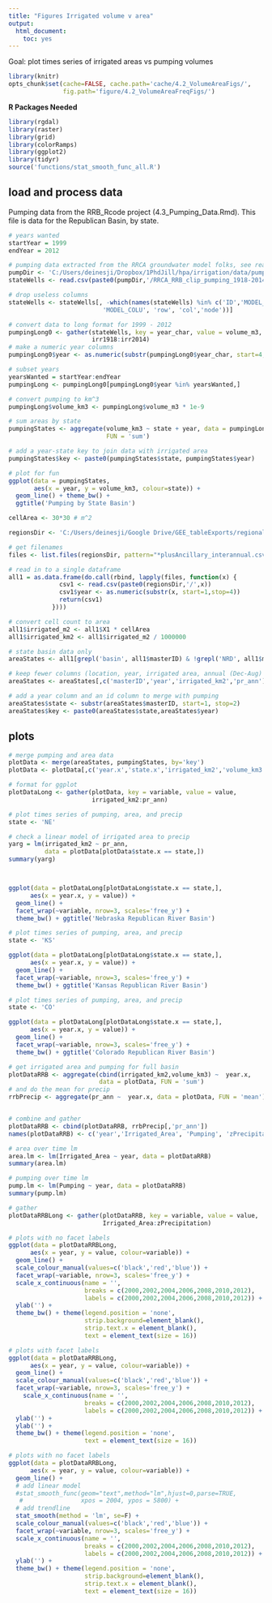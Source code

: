 ```yaml
---
title: "Figures Irrigated volume v area"
output: 
  html_document:
    toc: yes
---
```


Goal: plot times series of irrigated areas vs pumping volumes


```r
library(knitr)
opts_chunk$set(cache=FALSE, cache.path='cache/4.2_VolumeAreaFigs/',
               fig.path='figure/4.2_VolumeAreaFreqFigs/')
```

**R Packages Needed**

```r
library(rgdal)
library(raster)
library(grid)
library(colorRamps)
library(ggplot2)
library(tidyr)
source('functions/stat_smooth_func_all.R')
```

## load and process data

Pumping data from the RRB_Rcode project (4.3_Pumping_Data.Rmd). This file is data for the Republican Basin, by state.

```r
# years wanted
startYear = 1999
endYear = 2012

# pumping data extracted from the RRCA groundwater model folks, see readme notes
pumpDir <- 'C:/Users/deinesji/Dropbox/1PhdJill/hpa/irrigation/data/pumping'
stateWells <- read.csv(paste0(pumpDir,'/RRCA_RRB_clip_pumping_1918-2014_m3.csv'))

# drop useless columns
stateWells <- stateWells[, -which(names(stateWells) %in% c('ID','MODEL_ROW',
                          'MODEL_COLU', 'row', 'col','node'))]

# convert data to long format for 1999 - 2012
pumpingLong0 <- gather(stateWells, key = year_char, value = volume_m3,
                       irr1918:irr2014)
# make a numeric year columns
pumpingLong0$year <- as.numeric(substr(pumpingLong0$year_char, start=4, stop = 8))

# subset years
yearsWanted = startYear:endYear
pumpingLong <- pumpingLong0[pumpingLong0$year %in% yearsWanted,]

# convert pumping to km^3
pumpingLong$volume_km3 <- pumpingLong$volume_m3 * 1e-9

# sum areas by state
pumpingStates <- aggregate(volume_km3 ~ state + year, data = pumpingLong, 
                           FUN = 'sum')

# add a year-state key to join data with irrigated area
pumpingStates$key <- paste0(pumpingStates$state, pumpingStates$year)

# plot for fun
ggplot(data = pumpingStates,
       aes(x = year, y = volume_km3, colour=state)) +
  geom_line() + theme_bw() +
  ggtitle('Pumping by State Basin')
```



```r
cellArea <- 30*30 # m^2

regionsDir <- 'C:/Users/deinesji/Google Drive/GEE_tableExports/regionalStats_RRB'

# get filenames
files <- list.files(regionsDir, pattern="*plusAncillary_interannual.csv")

# read in to a single dataframe
all1 = as.data.frame(do.call(rbind, lapply(files, function(x) {
              csv1 <- read.csv(paste0(regionsDir,'/',x))
              csv1$year <- as.numeric(substr(x, start=1,stop=4))
              return(csv1)
            })))

# convert cell count to area
all1$irrigated_m2 <- all1$X1 * cellArea
all1$irrigated_km2 <- all1$irrigated_m2 / 1000000

# state basin data only
areaStates <- all1[grepl('basin', all1$masterID) & !grepl('NRD', all1$masterID),]

# keep fewer columns (location, year, irrigated area, annual (Dec-Aug) precip)
areaStates <- areaStates[,c('masterID','year','irrigated_km2','pr_ann')]

# add a year column and an id column to merge with pumping
areaStates$state <- substr(areaStates$masterID, start=1, stop=2)
areaStates$key <- paste0(areaStates$state,areaStates$year)
```

## plots

```r
# merge pumping and area data
plotData <- merge(areaStates, pumpingStates, by='key')
plotData <- plotData[,c('year.x','state.x','irrigated_km2','volume_km3','pr_ann')]

# format for ggplot
plotDataLong <- gather(plotData, key = variable, value = value,
                       irrigated_km2:pr_ann)

# plot times series of pumping, area, and precip
state <- 'NE'

# check a linear model of irrigated area to precip
yarg = lm(irrigated_km2 ~ pr_ann, 
          data = plotData[plotData$state.x == state,])
summary(yarg)



ggplot(data = plotDataLong[plotDataLong$state.x == state,],
      aes(x = year.x, y = value)) +
  geom_line() +
  facet_wrap(~variable, nrow=3, scales='free_y') +
  theme_bw() + ggtitle('Nebraska Republican River Basin')

# plot times series of pumping, area, and precip
state <- 'KS'

ggplot(data = plotDataLong[plotDataLong$state.x == state,],
      aes(x = year.x, y = value)) +
  geom_line() +
  facet_wrap(~variable, nrow=3, scales='free_y') +
  theme_bw() + ggtitle('Kansas Republican River Basin')

# plot times series of pumping, area, and precip
state <- 'CO'

ggplot(data = plotDataLong[plotDataLong$state.x == state,],
      aes(x = year.x, y = value)) +
  geom_line() +
  facet_wrap(~variable, nrow=3, scales='free_y') +
  theme_bw() + ggtitle('Colorado Republican River Basin')

```

```r
# get irrigated area and pumping for full basin
plotDataRRB <- aggregate(cbind(irrigated_km2,volume_km3) ~  year.x, 
                         data = plotData, FUN = 'sum')
# and do the mean for precip
rrbPrecip <- aggregate(pr_ann ~  year.x, data = plotData, FUN = 'mean')


# combine and gather
plotDataRRB <- cbind(plotDataRRB, rrbPrecip[,'pr_ann'])
names(plotDataRRB) <- c('year','Irrigated_Area', 'Pumping', 'zPrecipitation')

# area over time lm
area.lm <- lm(Irrigated_Area ~ year, data = plotDataRRB)
summary(area.lm)

# pumping over time lm
pump.lm <- lm(Pumping ~ year, data = plotDataRRB)
summary(pump.lm)

# gather
plotDataRRBLong <- gather(plotDataRRB, key = variable, value = value,
                          Irrigated_Area:zPrecipitation)

# plots with no facet labels
ggplot(data = plotDataRRBLong,
      aes(x = year, y = value, colour=variable)) +
  geom_line() +
  scale_colour_manual(values=c('black','red','blue')) + 
  facet_wrap(~variable, nrow=3, scales='free_y') +
  scale_x_continuous(name = '', 
                     breaks = c(2000,2002,2004,2006,2008,2010,2012), 
                     labels = c(2000,2002,2004,2006,2008,2010,2012)) +
  ylab('') +
  theme_bw() + theme(legend.position = 'none',
                     strip.background=element_blank(),
                     strip.text.x = element_blank(),
                     text = element_text(size = 16))

# plots with facet labels
ggplot(data = plotDataRRBLong,
      aes(x = year, y = value, colour=variable)) +
  geom_line() +
  scale_colour_manual(values=c('black','red','blue')) + 
  facet_wrap(~variable, nrow=3, scales='free_y') +
    scale_x_continuous(name = '', 
                     breaks = c(2000,2002,2004,2006,2008,2010,2012), 
                     labels = c(2000,2002,2004,2006,2008,2010,2012)) +
  ylab('') +
  ylab('') +
  theme_bw() + theme(legend.position = 'none',
                     text = element_text(size = 16))
```

```r


# plots with no facet labels
ggplot(data = plotDataRRBLong,
      aes(x = year, y = value, colour=variable)) +
  geom_line() + 
  # add linear model
  #stat_smooth_func(geom="text",method="lm",hjust=0,parse=TRUE, 
   #                xpos = 2004, ypos = 5800) +
  # add trendline
  stat_smooth(method = 'lm', se=F) +
  scale_colour_manual(values=c('black','red','blue')) + 
  facet_wrap(~variable, nrow=3, scales='free_y') +
  scale_x_continuous(name = '', 
                     breaks = c(2000,2002,2004,2006,2008,2010,2012), 
                     labels = c(2000,2002,2004,2006,2008,2010,2012)) +
  ylab('') +
  theme_bw() + theme(legend.position = 'none',
                     strip.background=element_blank(),
                     strip.text.x = element_blank(),
                     text = element_text(size = 16))




```


